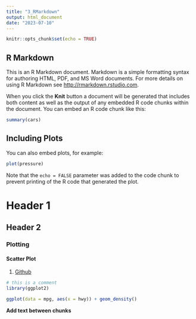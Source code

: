 ```yaml
---
title: "3_RMarkdown"
output: html_document
date: "2023-07-10"
---
```


```r
knitr::opts_chunk$set(echo = TRUE)
```

## R Markdown

This is an R Markdown document. Markdown is a simple formatting syntax for authoring HTML, PDF, and MS Word documents. For more details on using R Markdown see <http://rmarkdown.rstudio.com>.

When you click the **Knit** button a document will be generated that includes both content as well as the output of any embedded R code chunks within the document. You can embed an R code chunk like this:

```r
summary(cars)
```

## Including Plots

You can also embed plots, for example:

```r
plot(pressure)
```

Note that the `echo = FALSE` parameter was added to the code chunk to prevent printing of the R code that generated the plot.

# **Header 1**

## Header 2

### Plotting

#### Scatter Plot

1.  [Github](github.com)

```r
# this is a comment
library(ggplot2)

ggplot(data = mpg, aes(x = hwy)) + geom_density()
```

**Add text between chunks**

```r

```
